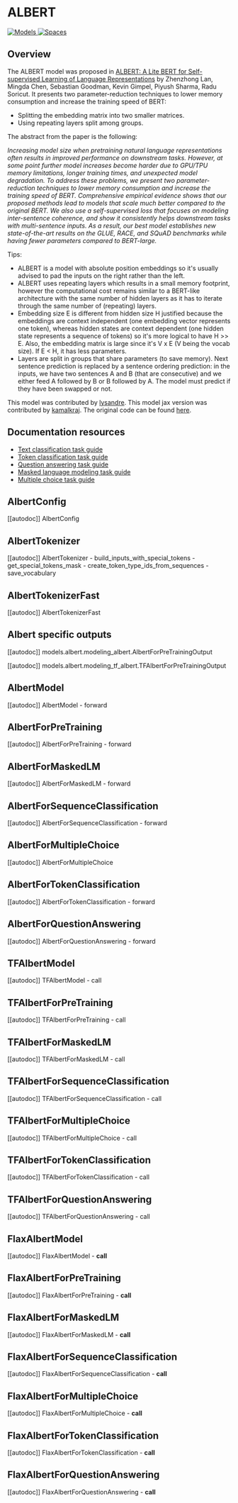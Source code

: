 <!--Copyright 2020 The HuggingFace Team. All rights reserved.

Licensed under the Apache License, Version 2.0 (the "License"); you may not use this file except in compliance with
the License. You may obtain a copy of the License at

http://www.apache.org/licenses/LICENSE-2.0

Unless required by applicable law or agreed to in writing, software distributed under the License is distributed on
an "AS IS" BASIS, WITHOUT WARRANTIES OR CONDITIONS OF ANY KIND, either express or implied. See the License for the
specific language governing permissions and limitations under the License.
-->

# ALBERT

<div class="flex flex-wrap space-x-1">
<a href="https://huggingface.co/models?filter=albert">
<img alt="Models" src="https://img.shields.io/badge/All_model_pages-albert-blueviolet">
</a>
<a href="https://huggingface.co/spaces/docs-demos/albert-base-v2">
<img alt="Spaces" src="https://img.shields.io/badge/%F0%9F%A4%97%20Hugging%20Face-Spaces-blue">
</a>
</div>

## Overview

The ALBERT model was proposed in [ALBERT: A Lite BERT for Self-supervised Learning of Language Representations](https://arxiv.org/abs/1909.11942) by Zhenzhong Lan, Mingda Chen, Sebastian Goodman, Kevin Gimpel, Piyush Sharma,
Radu Soricut. It presents two parameter-reduction techniques to lower memory consumption and increase the training
speed of BERT:

- Splitting the embedding matrix into two smaller matrices.
- Using repeating layers split among groups.

The abstract from the paper is the following:

*Increasing model size when pretraining natural language representations often results in improved performance on
downstream tasks. However, at some point further model increases become harder due to GPU/TPU memory limitations,
longer training times, and unexpected model degradation. To address these problems, we present two parameter-reduction
techniques to lower memory consumption and increase the training speed of BERT. Comprehensive empirical evidence shows
that our proposed methods lead to models that scale much better compared to the original BERT. We also use a
self-supervised loss that focuses on modeling inter-sentence coherence, and show it consistently helps downstream tasks
with multi-sentence inputs. As a result, our best model establishes new state-of-the-art results on the GLUE, RACE, and
SQuAD benchmarks while having fewer parameters compared to BERT-large.*

Tips:

- ALBERT is a model with absolute position embeddings so it's usually advised to pad the inputs on the right rather
  than the left.
- ALBERT uses repeating layers which results in a small memory footprint, however the computational cost remains
  similar to a BERT-like architecture with the same number of hidden layers as it has to iterate through the same
  number of (repeating) layers.
- Embedding size E is different from hidden size H justified because the embeddings are context independent (one embedding vector represents one token), whereas hidden states are context dependent (one hidden state represents a sequence of tokens) so it's more logical to have H >> E. Also, the embedding matrix is large since it's V x E (V being the vocab size). If E < H, it has less parameters.
- Layers are split in groups that share parameters (to save memory).
Next sentence prediction is replaced by a sentence ordering prediction: in the inputs, we have two sentences A and B (that are consecutive) and we either feed A followed by B or B followed by A. The model must predict if they have been swapped or not.


This model was contributed by [lysandre](https://huggingface.co/lysandre). This model jax version was contributed by
[kamalkraj](https://huggingface.co/kamalkraj). The original code can be found [here](https://github.com/google-research/ALBERT).

## Documentation resources

- [Text classification task guide](./tasks/sequence_classification)
- [Token classification task guide](./tasks/token_classification)
- [Question answering task guide](./tasks/question_answering)
- [Masked language modeling task guide](./tasks/masked_language_modeling)
- [Multiple choice task guide](./tasks/multiple_choice)

## AlbertConfig

[[autodoc]] AlbertConfig

## AlbertTokenizer

[[autodoc]] AlbertTokenizer
    - build_inputs_with_special_tokens
    - get_special_tokens_mask
    - create_token_type_ids_from_sequences
    - save_vocabulary

## AlbertTokenizerFast

[[autodoc]] AlbertTokenizerFast

## Albert specific outputs

[[autodoc]] models.albert.modeling_albert.AlbertForPreTrainingOutput

[[autodoc]] models.albert.modeling_tf_albert.TFAlbertForPreTrainingOutput

## AlbertModel

[[autodoc]] AlbertModel
    - forward

## AlbertForPreTraining

[[autodoc]] AlbertForPreTraining
    - forward

## AlbertForMaskedLM

[[autodoc]] AlbertForMaskedLM
    - forward

## AlbertForSequenceClassification

[[autodoc]] AlbertForSequenceClassification
    - forward

## AlbertForMultipleChoice

[[autodoc]] AlbertForMultipleChoice

## AlbertForTokenClassification

[[autodoc]] AlbertForTokenClassification
    - forward

## AlbertForQuestionAnswering

[[autodoc]] AlbertForQuestionAnswering
    - forward

## TFAlbertModel

[[autodoc]] TFAlbertModel
    - call

## TFAlbertForPreTraining

[[autodoc]] TFAlbertForPreTraining
    - call

## TFAlbertForMaskedLM

[[autodoc]] TFAlbertForMaskedLM
    - call

## TFAlbertForSequenceClassification

[[autodoc]] TFAlbertForSequenceClassification
    - call

## TFAlbertForMultipleChoice

[[autodoc]] TFAlbertForMultipleChoice
    - call

## TFAlbertForTokenClassification

[[autodoc]] TFAlbertForTokenClassification
    - call

## TFAlbertForQuestionAnswering

[[autodoc]] TFAlbertForQuestionAnswering
    - call

## FlaxAlbertModel

[[autodoc]] FlaxAlbertModel
    - __call__

## FlaxAlbertForPreTraining

[[autodoc]] FlaxAlbertForPreTraining
    - __call__

## FlaxAlbertForMaskedLM

[[autodoc]] FlaxAlbertForMaskedLM
    - __call__

## FlaxAlbertForSequenceClassification

[[autodoc]] FlaxAlbertForSequenceClassification
    - __call__

## FlaxAlbertForMultipleChoice

[[autodoc]] FlaxAlbertForMultipleChoice
    - __call__

## FlaxAlbertForTokenClassification

[[autodoc]] FlaxAlbertForTokenClassification
    - __call__

## FlaxAlbertForQuestionAnswering

[[autodoc]] FlaxAlbertForQuestionAnswering
    - __call__
